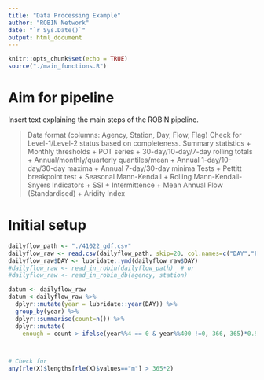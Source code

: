 ```yaml
---
title: "Data Processing Example"
author: "ROBIN Network"
date: "`r Sys.Date()`"
output: html_document
---
```


```r
knitr::opts_chunk$set(echo = TRUE)
source("./main_functions.R")
```

# Aim for pipeline
Insert text explaining the main steps of the ROBIN pipeline.

 > Data format (columns: Agency, Station, Day, Flow, Flag)
 > Check for Level-1/Level-2 status based on completeness.
 > Summary statistics
  + Monthly thresholds
  + POT series
  + 30-day/10-day/7-day rolling totals
  + Annual/monthly/quarterly quantiles/mean
  + Annual 1-day/10-day/30-day maxima
  + Annual 7-day/30-day minima
 > Tests
  + Pettitt breakpoint test
  + Seasonal Mann-Kendall
  + Rolling Mann-Kendall-Snyers
 > Indicators
  + SSI
  + Intermittence
  + Mean Annual Flow (Standardised)
  + Aridity Index
  

# Initial setup
```r
dailyflow_path <- "./41022_gdf.csv"
dailyflow_raw <- read.csv(dailyflow_path, skip=20, col.names=c("DAY","FLOW","FLAG"), fill=T, header=F)
dailyflow_raw$DAY <- lubridate::ymd(dailyflow_raw$DAY)
#dailyflow_raw <- read_in_robin(dailyflow_path)  # or
#dailyflow_raw <- read_in_robin_db(agency, station)
```

```r
datum <- dailyflow_raw
datum <-dailyflow_raw %>% 
  dplyr::mutate(year = lubridate::year(DAY)) %>%
  group_by(year) %>%
  dplyr::summarise(count=n()) %>% 
  dplyr::mutate(
    enough = count > ifelse(year%%4 == 0 & year%%400 !=0, 366, 365)*0.95)



# Check for
any(rle(X)$lengths[rle(X)$values=="m"] > 365*2)

```

